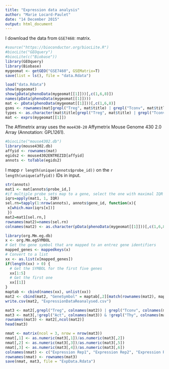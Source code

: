 ```yaml
---
title: "Expression data analysis"
author: "Marie Locard-Paulet"
date: "14 December 2015"
output: html_document
---
```


I download the data from `GSE7460`: matrix.

```r
#source("https://bioconductor.org/biocLite.R")
#biocLite("GEOquery")
#biocLite(c("Biobase"))
library(GEOquery)
library(Biobase)
mygeomat <- getGEO("GSE7460", GSEMatrix=T)
save(list = ls(), file = "data.Rdata")
```

```r
load("data.Rdata")
show(mygeomat)
show(pData(phenoData(mygeomat[[1]]))[,c(1,6,8)])
names(pData(phenoData(mygeomat[[1]])))
mat <- pData(phenoData(mygeomat[[1]]))[,c(1,6,8)]
gsms <- rownames(mat[grepl("Treg", mat$title) | grepl("Tconv", mat$title),])
types <- as.character(mat$title[grepl("Treg", mat$title) | grepl("Tconv", mat$title)])
mat <- exprs(mygeomat[[1]])

```

The Affimetrix array uses the `moe430-20` Affymetrix Mouse Genome 430 2.0 Array (Annotation: GPL1261).

```r
#biocLite("mouse4302.db")
library(mouse4302.db)
affyid <- rownames(mat)
egids2 <- mouse4302ENTREZID[affyid]
annots <- toTable(egids2)
```

I mapp `r length(unique(annots$probe_id))` on the `r length(unique(affyid))` IDs in input.

```r
str(annots)
mat1 <- mat[annots$probe_id,]
#if multiple probe sets map to a gene, select the one with maximal IQR 
iqrs=apply(mat1, 1, IQR)
sel.rn=tapply(1:nrow(annots), annots$gene_id, function(x){
 x[which.max(iqrs[x])]
 })
mat2=mat1[sel.rn,]
rownames(mat2)=names(sel.rn)
colnames(mat2) <- as.character(pData(phenoData(mygeomat[[1]]))[,c(1,6,8)]$title)

library(org.Mm.eg.db)
x <- org.Mm.egSYMBOL
# Get the gene symbol that are mapped to an entrez gene identifiers
mapped_genes <- mappedkeys(x)
# Convert to a list
xx <- as.list(x[mapped_genes])
if(length(xx) > 0) {
  # Get the SYMBOL for the first five genes
  xx[1:5]
  # Get the first one
  xx[[1]]
}
maptab <- cbind(names(xx), unlist(xx))
mat2 <- cbind(mat2, "GeneSymbol" = maptab[,2][match(rownames(mat2), maptab[,1])])
write.csv(mat2, "ExpressionDataReanalysed.csv")
```

```r
mat3 <- mat2[,grepl("Treg", colnames(mat2)) | grepl("Tconv", colnames(mat2))]
mat3 <- mat3[,!grepl("Act", colnames(mat3)) & !grepl("Thy", colnames(mat3))]
rownames(mat3) <- mat2[,ncol(mat2)]
head(mat3)

nmat <- matrix(ncol = 3, nrow = nrow(mat3))
nmat[,1] <- as.numeric(mat3[,1])/as.numeric(mat3[,2])
nmat[,2] <- as.numeric(mat3[,3])/as.numeric(mat3[,5])
nmat[,3] <- as.numeric(mat3[,4])/as.numeric(mat3[,6])
colnames(nmat) <- c("Expression Rep1", "Expression Rep2", "Expression Rep3")
rownames(nmat) <- rownames(mat3)
save(nmat, mat3, file = "ExpData.Rdata")
```

